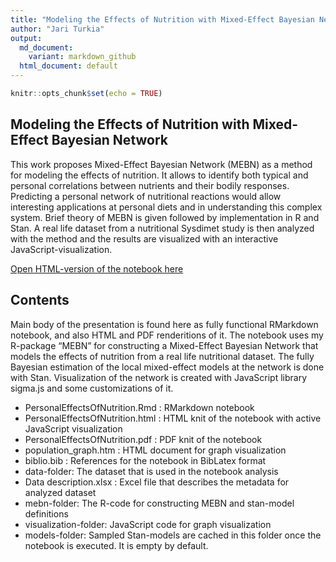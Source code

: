 ```yaml
---
title: "Modeling the Effects of Nutrition with Mixed-Effect Bayesian Network"
author: "Jari Turkia"
output: 
  md_document:
    variant: markdown_github
  html_document: default
---
```


```r
knitr::opts_chunk$set(echo = TRUE)
```

## Modeling the Effects of Nutrition with Mixed-Effect Bayesian Network

This work proposes Mixed-Effect Bayesian Network (MEBN) as a method for modeling the effects of nutrition. It allows to identify both typical and personal correlations between nutrients and their bodily responses. Predicting a personal network of nutritional reactions would allow interesting applications at personal diets and in understanding this complex system. Brief theory of MEBN is given followed by implementation in R and Stan. A real life dataset from a nutritional Sysdimet study is then analyzed with the method and the results are visualized with an interactive JavaScript-visualization.

[Open HTML-version of the notebook here](http://htmlpreview.github.io/?https://github.com/turkiaj/StanCon2018/blob/master/PersonalEffectsOfNutrition.html)


## Contents

Main body of the presentation is found here as fully functional RMarkdown notebook, and also HTML and PDF renderitions of it. The notebook uses my R-package "MEBN" for constructing a Mixed-Effect Bayesian Network that models the effects of nutrition from a real life nutritional dataset. The fully Bayesian estimation of the local mixed-effect models at the network is done with Stan. Visualization of the network is created with JavaScript library sigma.js and some customizations of it.

- PersonalEffectsOfNutrition.Rmd : RMarkdown notebook
- PersonalEffectsOfNutrition.html : HTML knit of the notebook with active JavaScript visualization
- PersonalEffectsOfNutrition.pdf : PDF knit of the notebook
- population_graph.htm : HTML document for graph visualization
- biblio.bib : References for the notebook in BibLatex format
- data-folder: The dataset that is used in the notebook analysis
- Data description.xlsx : Excel file that describes the metadata for analyzed dataset
- mebn-folder: The R-code for constructing MEBN and stan-model definitions
- visualization-folder: JavaScript code for graph visualization
- models-folder: Sampled Stan-models are cached in this folder once the notebook is executed. It is empty by default.


